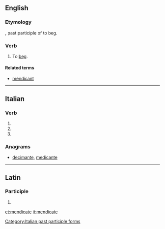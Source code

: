 ==English==

===Etymology===
{{etyl|la|en}} {{lena}} {{term|mendicatus}}, past participle of {{term|mendicare}} to beg.

===Verb===
{{en-verb|mendicat}}

# {{context|ambitransitive|lang=en}} To [[beg]].
#: {{rfquotek|Johnson}}

====Related terms====
* [[mendicant]]

{{Webster 1913}}

----

==Italian==

===Verb===
{{head|it|verb form}}

# {{inflection of|mendicare||2|p|pres|indc|lang=it}}
# {{inflection of|mendicare||2|p|impr|lang=it}}
# {{feminine plural of|mendicato|lang=it}}

===Anagrams===
* [[decimante#Italian|decimante]], [[medicante#Italian|medicante]]
[[Category:Italian past participle forms]]

----

==Latin==

===Participle===
{{la-part-form|mendīcāte}}

# {{inflection of|mendīcātus||voc|m|s|lang=la}}

[[et:mendicate]]
[[it:mendicate]]